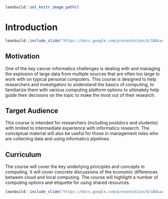 


```r
leanbuild::set_knitr_image_path()
```

# Introduction

```r
leanbuild::include_slide("https://docs.google.com/presentation/d/1B4LwuvgA6aUopOHEAbES1Agjy7Ex2IpVAoUIoBFbsq0/edit#slide=id.p")
```

## Motivation

One of the key cancer informatics challenges is dealing with and managing the explosion of large data from multiple sources that are often too large to work with on typical personal computers. This course is designed to help researchers and investigators to understand the basics of computing, to familiarize them with various computing platform options to ultimately help guide their decisions on the topic to make the most out of their research. 

## Target Audience 

This course is intended for researchers (including postdocs and students) with limited to intermediate experience with informatics research. The conceptual material will also be useful for those in management roles who are collecting data and using informatics pipelines.

## Curriculum 

The course will cover the key underlying principles and concepts in computing. It will cover concrete discussions of the economic differences between cloud and local computing. The course will highlight a number of computing options and etiquette for using shared resources. 


```r
leanbuild::include_slide("https://docs.google.com/presentation/d/1B4LwuvgA6aUopOHEAbES1Agjy7Ex2IpVAoUIoBFbsq0/edit#slide=id.gf5f8818810_1_5")
```

